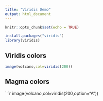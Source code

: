 ---
title: "Viridis Demo"
output: html_document
---

```{r setup, include=FALSE}
knitr::opts_chunk$set(echo = TRUE)
```


```{r setup,include= FALSE}
install.packages("viridis")
library(viridis)
```

## Viridis colors

```{r}
image(volcano,col=viridis(200))
```

## Magma colors
```{r}
image(volcano,col=viridis(200,option="A"))
